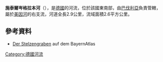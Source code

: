 {{Onesource|time=2020-09-07T13:22:09+00:00}}
{{Coord|49.891454|N|9.593818|E|display=title}}

'''施泰爾岑格拉本河'''（{{lang-de|Stelzengraben}}），是[[德國|德國]]的河流，位於該國東南部，由[[巴伐利亞|巴伐利亞]]負責管轄，屬於[[美因河|美因河]]的右支流，河道全長2.9公里，流域面積2.6平方公里。

==參考資料==
* [http://geoportal.bayern.de/bayernatlas/default?lon=4326155.5&lat=5531600.5&zoom=10&base=951 Der Stelzengraben] auf dem BayernAtlas

{{Germany-geo-stub}}
[[Category:德國河流|Category:德國河流]]